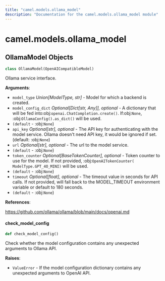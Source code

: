 ```yaml
---
title: "camel.models.ollama_model"
description: "Documentation for the camel.models.ollama_model module"
---
```


<a id="camel.models.ollama_model"></a>

# camel.models.ollama\_model

<a id="camel.models.ollama_model.OllamaModel"></a>

## OllamaModel Objects

```python
class OllamaModel(OpenAICompatibleModel)
```

Ollama service interface.

**Arguments**:

- `model_type` _Union[ModelType, str]_ - Model for which a backend is
  created.
- `model_config_dict` _Optional[Dict[str, Any]], optional_ - A dictionary
  that will be fed into:obj:`openai.ChatCompletion.create()`.
  If:obj:`None`, :obj:`OllamaConfig().as_dict()` will be used.
- `(default` - :obj:`None`)
- `api_key` _Optional[str], optional_ - The API key for authenticating with
  the model service.  Ollama doesn't need API key, it would be
  ignored if set. (default: :obj:`None`)
- `url` _Optional[str], optional_ - The url to the model service.
- `(default` - :obj:`None`)
- `token_counter` _Optional[BaseTokenCounter], optional_ - Token counter to
  use for the model. If not provided, :obj:`OpenAITokenCounter(
  ModelType.GPT_4O_MINI)` will be used.
- `(default` - :obj:`None`)
- `timeout` _Optional[float], optional_ - The timeout value in seconds for
  API calls. If not provided, will fall back to the MODEL_TIMEOUT
  environment variable or default to 180 seconds.
- `(default` - :obj:`None`)
  

**References**:

  https://github.com/ollama/ollama/blob/main/docs/openai.md

<a id="camel.models.ollama_model.OllamaModel.check_model_config"></a>

#### check\_model\_config

```python
def check_model_config()
```

Check whether the model configuration contains any
unexpected arguments to Ollama API.

**Raises**:

- `ValueError` - If the model configuration dictionary contains any
  unexpected arguments to OpenAI API.

